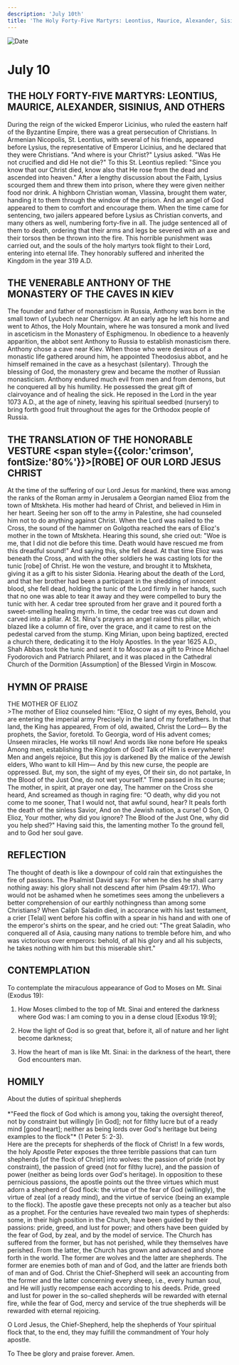 ```yaml
---
description: 'July 10th'
title: 'The Holy Forty-Five Martyrs: Leontius, Maurice, Alexander, Sisinius and Others, Venerable Anthony of the Kiev Caves'
---
```


<CustomPaginator />
<RunningHead />

<Image src="/title-imprint.png" height={68} width={50} alt="Date" className="title-imprint"/>

# <div id="date">July <Image className="four-dot" src="/four-dot.png" height={15} width={15} alt="" />10</div>

## THE HOLY FORTY-FIVE MARTYRS: LEONTIUS, MAURICE, ALEXANDER, SISINIUS, AND OTHERS

During the reign of the wicked Emperor Licinius, who ruled the eastern half of the Byzantine Empire, there was a great persecution of Christians. In Armenian Nicopolis, St. Leontius, with several of his friends, appeared before Lysius, the representative of Emperor Licinius, and he declared that they were Christians. "And where is your Christ?" Lysius asked. "Was He not crucified and did He not die?" To this St. Leontius replied: "Since you know that our Christ died, know also that He rose from the dead and ascended into heaven." After a lengthy discussion about the Faith, Lysius scourged them and threw them into prison, where they were given neither food nor drink. A highborn Christian woman, Vlassina, brought them water, handing it to them through the window of the prison. And an angel of God appeared to them to comfort and encourage them. When the time came for sentencing, two jailers appeared before Lysius as Christian converts, and many others as well, numbering forty-five in all. The judge sentenced all of them to death, ordering that their arms and legs be severed with an axe and their torsos then be thrown into the fire. This horrible punishment was carried out, and the souls of the holy martyrs took flight to their Lord, entering into eternal life. They honorably suffered and inherited the Kingdom in the year 319 A.D.

## THE VENERABLE ANTHONY OF THE MONASTERY OF THE CAVES IN KIEV

The founder and father of monasticism in Russia, Anthony was born in the small town of Lyubech near Chernigov. At an early age he left his home and went to Athos, the Holy Mountain, where he was tonsured a monk and lived in asceticism in the Monastery of Esphigmenou. In obedience to a heavenly apparition, the abbot sent Anthony to Russia to establish monasticism there. Anthony chose a cave near Kiev. When those who were desirous of a monastic life gathered around him, he appointed Theodosius abbot, and he himself remained in the cave as a hesychast (silentary). Through the blessing of God, the monastery grew and became the mother of Russian monasticism. Anthony endured much evil from men and from demons, but he conquered all by his humility. He possessed the great gift of clairvoyance and of healing the sick. He reposed in the Lord in the year 1073 A.D., at the age of ninety, leaving his spiritual seedbed (nursery) to bring forth good fruit throughout the ages for the Orthodox people of Russia.

## THE TRANSLATION OF THE HONORABLE VESTURE <span style={{color:'crimson', fontSize:'80%'}}>[ROBE]</span> OF OUR LORD JESUS CHRIST

At the time of the suffering of our Lord Jesus for mankind, there was among the ranks of the Roman army in Jerusalem a Georgian named Elioz from the town of Mtskheta. His mother had heard of Christ, and believed in Him in her heart. Seeing her son off to the army in Palestine, she had counseled him not to do anything against Christ. When the Lord was nailed to the Cross, the sound of the hammer on Golgotha reached the ears of Elioz's mother in the town of Mtskheta. Hearing this sound, she cried out: "Woe is me, that I did not die before this time. Death would have rescued me from this dreadful sound!" And saying this, she fell dead. At that time Elioz was beneath the Cross, and with the other soldiers he was casting lots for the tunic [robe] of Christ. He won the vesture, and brought it to Mtskheta, giving it as a gift to his sister Sidonia. Hearing about the death of the Lord, and that her brother had been a participant in the shedding of innocent blood, she fell dead, holding the tunic of the Lord firmly in her hands, such that no one was able to tear it away and they were compelled to bury the tunic with her. A cedar tree sprouted from her grave and it poured forth a sweet-smelling healing myrrh. In time, the cedar tree was cut down and carved into a pillar. At St. Nina's prayers an angel raised this pillar, which blazed like a column of fire, over the grace, and it came to rest on the pedestal carved from the stump. King Mirian, upon being baptized, erected a church there, dedicating it to the Holy Apostles. In the year 1625 A.D., Shah Abbas took the tunic and sent it to Moscow as a gift to Prince Michael Fyodorovich and Patriarch Philaret, and it was placed in the Cathedral Church of the Dormition [Assumption] of the Blessed Virgin in Moscow.


## HYMN OF PRAISE
<div style={{textAlign:'center', color:'crimson', fontWeight:'bold'}}>
THE MOTHER OF ELIOZ
</div>
>The mother of Elioz counseled him:  
“Elioz, O sight of my eyes,  
Behold, you are entering the imperial army  
Precisely in the land of my forefathers.  
In that land, the King has appeared,  
From of old, awaited, Christ the Lord—  
By the prophets, the Savior, foretold.  
To Georgia, word of His advent comes;  
Unseen miracles, He works till now!  
And words like none before He speaks  
Among men, establishing the Kingdom of God!  
Talk of Him is everywhere!  
Men and angels rejoice,  
But this joy is darkened  
By the malice of the Jewish elders,  
Who want to kill Him—  
And by this new curse, the people are oppressed.  
But, my son, the sight of my eyes,  
Of their sin, do not partake,  
In the Blood of the Just One, do not wet yourself."  
Time passed in its course;  
The mother, in spirit, at prayer one day,  
The hammer on the Cross she heard,  
And screamed as though in raging fire:  
“O death, why did you not come to me sooner,  
That I would not, that awful sound, hear?  
It peals forth the death of the sinless Savior,  
And on the Jewish nation, a curse!  
O Son, O Elioz,  
Your mother, why did you ignore?  
The Blood of the Just One, why did you help shed?"  
Having said this, the lamenting mother  
To the ground fell, and to God her soul gave.  


## REFLECTION

The thought of death is like a downpour of cold rain that extinguishes the fire of passions. The Psalmist David says: For when he dies he shall carry nothing away: his glory shall not descend after him (Psalm 49:17). Who would not be ashamed when he sometimes sees among the unbelievers a better comprehension of our earthly nothingness than among some Christians? When Caliph Saladin died, in accorance with his last testament, a crier [Telal] went before his coffin with a spear in his hand and with one of the emperor's shirts on the spear, and he cried out: "The great Saladin, who conquered all of Asia, causing many nations to tremble before him, and who was victorious over emperors: behold, of all his glory and all his subjects, he takes nothing with him but this miserable shirt."


## CONTEMPLATION

To contemplate the miraculous appearance of God to Moses on Mt. Sinai (Exodus 19):

1. How Moses climbed to the top of Mt. Sinai and entered the darkness where God was: I am coming to you in a dense cloud [Exodus 19:9];

2. How the light of God is so great that, before it, all of nature and her light become darkness;

3. How the heart of man is like Mt. Sinai: in the darkness of the heart, there God encounters man.


## HOMILY
<div style={{textAlign:'center', color:'crimson', fontWeight:'bold'}}>
About the duties of spiritual shepherds
</div>
<br />
<div style={{textAlign:'right'}}>
*"Feed the flock of God which is among you, taking the oversight thereof, not by constraint but willingly [in God]; not for filthy lucre but of a ready mind [good heart]; neither as being lords over God's heritage but being examples to the flock"* (1 Peter 5: 2-3).
</div>
Here are the precepts for shepherds of the flock of Christ! In a few words, the holy Apostle Peter exposes the three terrible passions that can turn shepherds [of the flock of Christ] into wolves: the passion of pride (not by constraint), the passion of greed (not for filthy lucre), and the passion of power (neither as being lords over God's heritage). In opposition to these pernicious passions, the apostle points out the three virtues which must adorn a shepherd of God flock: the virtue of the fear of God (willingly), the virtue of zeal (of a ready mind), and the virtue of service (being an example to the flock). The apostle gave these precepts not only as a teacher but also as a prophet. For the centuries have revealed two main types of shepherds: some, in their high position in the Church, have been guided by their passions: pride, greed, and lust for power; and others have been guided by the fear of God, by zeal, and by the model of service. The Church has suffered from the former, but has not perished, while they themselves have perished. From the latter, the Church has grown and advanced and shone forth in the world. The former are wolves and the latter are shepherds. The former are enemies both of man and of God, and the latter are friends both of man and of God. Christ the Chief-Shepherd will seek an accounting from the former and the latter concerning every sheep, i.e., every human soul, and He will justly recompense each according to his deeds. Pride, greed and lust for power in the so-called shepherds will be rewarded with eternal fire, while the fear of God, mercy and service of the true shepherds will be rewarded with eternal rejoicing.

O Lord Jesus, the Chief-Shepherd, help the shepherds of Your spiritual flock that, to the end, they may fulfill the commandment of Your holy apostle.

To Thee be glory and praise forever. Amen.
